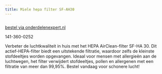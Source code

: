 ```yaml
---
title: Miele hepa filter SF-AH30
---
```



<Image src={imageProduct} width={imageProduct.width} alt="" />

[bestel via onderdelenexpert.nl](https://www.onderdelenexpert.nl/miele-filter-hepa-s-klasse-sf-ha30-stofzuiger-9616270)

141-360-0252

Verbeter de luchtkwaliteit in huis met het HEPA AirClean-filter SF-HA 30. Dit actief-HEPA-filter biedt een uitstekende filtratie, waardoor zelfs de kleinste stofdeeltjes worden opgevangen. Ideaal voor mensen met allergieën aan de luchtwegen, het filter verwijdert stofdeeltjes, pollen en allergenen met een filtratie van meer dan 99,95%. Bestel vandaag voor schonere lucht!
